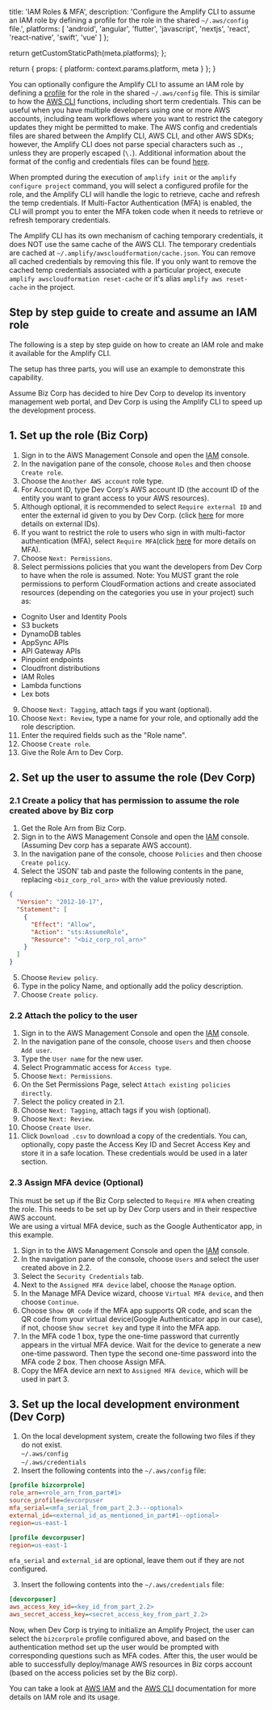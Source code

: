 
  title: 'IAM Roles & MFA',
  description:
    'Configure the Amplify CLI to assume an IAM role by defining a profile for the role in the shared `~/.aws/config` file.',
  platforms: [
    'android',
    'angular',
    'flutter',
    'javascript',
    'nextjs',
    'react',
    'react-native',
    'swift',
    'vue'
  ]
};

  return getCustomStaticPath(meta.platforms);
};

  return {
    props: {
      platform: context.params.platform,
      meta
    }
  };
}

You can optionally configure the Amplify CLI to assume an IAM role by defining a [profile](https://docs.aws.amazon.com/cli/latest/userguide/cli-configure-profiles.html) for the role in the shared `~/.aws/config` file. This is similar to how the [AWS CLI](https://aws.amazon.com/cli/) functions, including short term credentials. This can be useful when you have multiple developers using one or more AWS accounts, including team workflows where you want to restrict the category updates they might be permitted to make. The AWS config and credentials files are shared between the Amplify CLI, AWS CLI, and other AWS SDKs; however, the Amplify CLI does not parse special characters such as `.`, unless they are properly escaped (`\.`). Additional information about the format of the config and credentials files can be found [here](https://docs.aws.amazon.com/sdkref/latest/guide/file-format.html).

When prompted during the execution of `amplify init` or the `amplify configure project` command, you will select a configured profile for the role, and the Amplify CLI will handle the logic to retrieve, cache and refresh the temp credentials. If Multi-Factor Authentication (MFA) is enabled, the CLI will prompt you to enter the MFA token code when it needs to retrieve or refresh temporary credentials.

The Amplify CLI has its own mechanism of caching temporary credentials, it does NOT use the same cache of the AWS CLI. The temporary credentials are cached at `~/.amplify/awscloudformation/cache.json`. You can remove all cached credentials by removing this file. If you only want to remove the cached temp credentials associated with a particular project, execute `amplify awscloudformation reset-cache` or it's alias `amplify aws reset-cache` in the project.

## Step by step guide to create and assume an IAM role

The following is a step by step guide on how to create an IAM role and make it available for the Amplify CLI.

The setup has three parts, you will use an example to demonstrate this capability.

Assume Biz Corp has decided to hire Dev Corp to develop its inventory management web portal, and Dev Corp is using the Amplify CLI to speed up the development process.

## 1. Set up the role (Biz Corp)

1. Sign in to the AWS Management Console and open the [IAM](https://console.aws.amazon.com/iam/) console.
2. In the navigation pane of the console, choose `Roles` and then choose `Create role`.
3. Choose the `Another AWS account` role type.
4. For Account ID, type Dev Corp's AWS account ID (the account ID of the entity you want to grant access to your AWS resources).
5. Although optional, it is recommended to select `Require external ID` and enter the external id given to you by Dev Corp. (click [here](https://docs.aws.amazon.com/IAM/latest/UserGuide/id_roles_create_for-user_externalid.html) for more details on external IDs).
6. If you want to restrict the role to users who sign in with multi-factor authentication (MFA), select `Require MFA`(click [here](https://docs.aws.amazon.com/IAM/latest/UserGuide/id_credentials_mfa.html) for more details on MFA).
7. Choose `Next: Permissions`.
8. Select permissions policies that you want the developers from Dev Corp to have when the role is assumed. Note: You MUST grant the role permissions to perform CloudFormation actions and create associated resources (depending on the categories you use in your project) such as:

- Cognito User and Identity Pools
- S3 buckets
- DynamoDB tables
- AppSync APIs
- API Gateway APIs
- Pinpoint endpoints
- Cloudfront distributions
- IAM Roles
- Lambda functions
- Lex bots

9. Choose `Next: Tagging`, attach tags if you want (optional).
10. Choose `Next: Review`, type a name for your role, and optionally add the role description.
11. Enter the required fields such as the "Role name".
12. Choose `Create role`.
13. Give the Role Arn to Dev Corp.

## 2. Set up the user to assume the role (Dev Corp)

### 2.1 Create a policy that has permission to assume the role created above by Biz corp

1. Get the Role Arn from Biz Corp.
2. Sign in to the AWS Management Console and open the [IAM](https://console.aws.amazon.com/iam/) console. (Assuming Dev corp has a separate AWS account).
3. In the navigation pane of the console, choose `Policies` and then choose `Create policy`.
4. Select the 'JSON' tab and paste the following contents in the pane, replacing `<biz_corp_rol_arn>` with the value previously noted.

```json
{
  "Version": "2012-10-17",
  "Statement": [
    {
      "Effect": "Allow",
      "Action": "sts:AssumeRole",
      "Resource": "<biz_corp_rol_arn>"
    }
  ]
}
```

5. Choose `Review policy`.
6. Type in the policy Name, and optionally add the policy description.
7. Choose `Create policy`.

### 2.2 Attach the policy to the user

1. Sign in to the AWS Management Console and open the [IAM](https://console.aws.amazon.com/iam/) console.
2. In the navigation pane of the console, choose `Users` and then choose `Add user`.
3. Type the `User name` for the new user.
4. Select Programmatic access for `Access type`.
5. Choose `Next: Permissions`.
6. On the Set Permissions Page, select `Attach existing policies directly`.
7. Select the policy created in 2.1.
8. Choose `Next: Tagging`, attach tags if you wish (optional).
9. Choose `Next: Review`.
10. Choose `Create User`.
11. Click `Download .csv` to download a copy of the credentials. You can, optionally, copy paste the Access Key ID and Secret Access Key and store it in a safe location. These credentials would be used in a later section.

### 2.3 Assign MFA device (Optional)

This must be set up if the Biz Corp selected to `Require MFA` when creating the role. This needs to be set up by Dev Corp users and in their respective AWS account.<br/> We are using a virtual MFA device, such as the Google Authenticator app, in this example.

1. Sign in to the AWS Management Console and open the [IAM](https://console.aws.amazon.com/iam/) console.
2. In the navigation pane of the console, choose `Users` and select the user created above in 2.2.
3. Select the `Security Credentials` tab.
4. Next to the `Assigned MFA device` label, choose the `Manage` option.
5. In the Manage MFA Device wizard, choose `Virtual MFA device`, and then choose `Continue`.
6. Choose `Show QR code` if the MFA app supports QR code, and scan the QR code from your virtual device(Google Authenticator app in our case), if not, choose `Show secret key` and type it into the MFA app.
7. In the MFA code 1 box, type the one-time password that currently appears in the virtual MFA device. Wait for the device to generate a new one-time password. Then type the second one-time password into the MFA code 2 box. Then choose Assign MFA.
8. Copy the MFA device arn next to `Assigned MFA device`, which will be used in part 3.

## 3. Set up the local development environment (Dev Corp)

1. On the local development system, create the following two files if they do not exist.<br/> `~/.aws/config`<br/> `~/.aws/credentials`<br/>
2. Insert the following contents into the `~/.aws/config` file:

```ini
[profile bizcorprole]
role_arn=<role_arn_from_part#1>
source_profile=devcorpuser
mfa_serial=<mfa_serial_from_part_2.3---optional>
external_id=<external_id_as_mentioned_in_part#1--optional>
region=us-east-1

[profile devcorpuser]
region=us-east-1
```

`mfa_serial` and `external_id` are optional, leave them out if they are not configured.

3. Insert the following contents into the `~/.aws/credentials` file:

```ini
[devcorpuser]
aws_access_key_id=<key_id_from_part_2.2>
aws_secret_access_key=<secret_access_key_from_part_2.2>
```

Now, when Dev Corp is trying to initialize an Amplify Project, the user can select the `bizcorprole` profile configured above, and based on the authentication method set up the user would be prompted with corresponding questions such as MFA codes. After this, the user would be able to successfully deploy/manage AWS resources in Biz corps account (based on the access policies set by the Biz corp).

You can take a look at [AWS IAM](https://docs.aws.amazon.com/IAM/latest/UserGuide/id_roles_create_for-user.html) and the [AWS CLI](https://docs.aws.amazon.com/cli/latest/userguide/cli-configure-role.html) documentation for more details on IAM role and its usage.
